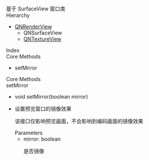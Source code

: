 <div data-v-md-line="1"><link rel="stylesheet" type="text/css" href="https://docs.qnsdk.com/styles/doc-v4-api.css" />
<div class="rtc-doc rtc-doc-page" id="rtc-doc">
<section class="rtc-doc-panel rtc-doc-describe rtc-doc-note">
                基于 SurfaceView 窗口类</section>
                <section class="rtc-doc-panel rtc-doc-section-hierarchy">
        <div class="rtc-doc-title rtc-doc-title-hierarchy">Hierarchy</div>
            <ul>
                <li>
                    <a href='8683/QNRenderView'>QNRenderView</a>                    <ul>
        <li>
           QNSurfaceView
        </li>
        <li>
           <a href='8692/QNTextureView'>QNTextureView</a>
        </li>
</ul>
                </li>
            </ul>
    </section>
<div class="rtc-doc-page-wrap">Index</div>
<section class="rtc-doc-panel">
        <div class="rtc-doc-page-title">Core Methods</div>
        <ul class="rtc-doc-catalogue">
                <li><a onClick='document.location.replace(`${document.location.protocol}//${document.location.host}${document.location.pathname}${document.location.search}#setMirror`)'>setMirror</a></li>
        </ul>
</section>
<div class="rtc-doc-page-wrap">Core Methods</div>
<section class="rtc-doc-panel">
<div class="rtc-doc-page-title rtc-doc-antor" id="setMirror">
setMirror</div>
<ul class="rtc-doc-page-container">
        <li class="rtc-doc-sign-signature">void setMirror(boolean mirror)</li>
    </li>
<li class="rtc-doc-page-description">
    <div class="rtc-doc-desc-wrap">
        <p>设置预览窗口的镜像效果</p>
        <p>该接口仅影响预览画面，不会影响到编码画面的镜像效果</p>
    </div>
<div class="rtc-doc-parameters-title">Parameters</div>
<ul class="rtc-doc-parameters">
    <li>
        <div>
            mirror: boolean
        </div>
                <p>是否镜像</p>
    </li>
</ul>
</li>
</ul>
</section>
</div>


</div>